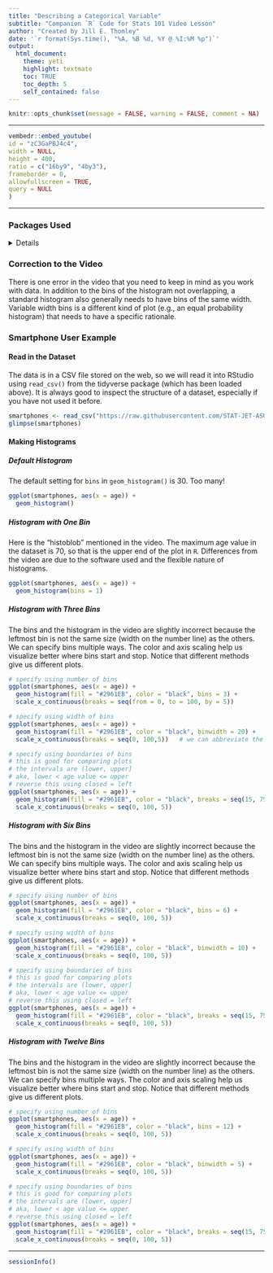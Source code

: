 ```yaml
---
title: "Describing a Categorical Variable"
subtitle: "Companion `R` Code for Stats 101 Video Lesson"
author: "Created by Jill E. Thomley"
date: '`r format(Sys.time(), "%A, %B %d, %Y @ %I:%M %p")`'
output: 
  html_document: 
    theme: yeti
    highlight: textmate
    toc: TRUE
    toc_depth: 5
    self_contained: false
---
```


```r
knitr::opts_chunk$set(message = FALSE, warning = FALSE, comment = NA)
```

***
```r
vembedr::embed_youtube(
id = "zC3GaPBJ4c4",
width = NULL,
height = 400,
ratio = c("16by9", "4by3"),
frameborder = 0,
allowfullscreen = TRUE,
query = NULL
)
```
***

### **Packages Used**

<details>
```r
library(tidyverse)
```
</details>

### **Correction to the Video**

There is one error in the video that you need to keep in mind as you work with data. In addition to the bins of the histogram not overlapping, a standard histogram also generally needs to have bins of the same width. Variable width bins is a different kind of plot (e.g., an equal probability histogram) that needs to have a specific rationale.

### **Smartphone User Example**

#### Read in the Dataset 

The data is in a CSV file stored on the web, so we will read it into RStudio using `read_csv()` from the tidyverse package (which has been loaded above). It is always good to inspect the structure of a dataset, especially if you have not used it before.

```r
smartphones <- read_csv("https://raw.githubusercontent.com/STAT-JET-ASU/Datasets/master/Stats101/stats101smartphones.csv")
glimpse(smartphones)
```

#### Making Histograms

##### Default Histogram

The default setting for `bins` in `geom_histogram()` is 30. Too many!  

```r
ggplot(smartphones, aes(x = age)) +
  geom_histogram()
```

##### Histogram with One Bin

Here is the "histoblob" mentioned in the video. The maximum age value in the dataset is 70, so that is the upper end of the plot in `R`. Differences from the video are due to the software used and the flexible nature of histograms. 

```r
ggplot(smartphones, aes(x = age)) +
  geom_histogram(bins = 1)
```

##### Histogram with Three Bins

The bins and the histogram in the video are slightly incorrect because the leftmost bin is not the same size (width on the number line) as the others. We can specify bins multiple ways. The color and axis scaling help us visualize better where bins start and stop. Notice that different methods give us different plots.

```r
# specify using number of bins
ggplot(smartphones, aes(x = age)) +
  geom_histogram(fill = "#2961EB", color = "black", bins = 3) +
  scale_x_continuous(breaks = seq(from = 0, to = 100, by = 5))

# specify using width of bins
ggplot(smartphones, aes(x = age)) +
  geom_histogram(fill = "#2961EB", color = "black", binwidth = 20) +
  scale_x_continuous(breaks = seq(0, 100,5))   # we can abbreviate the seq code

# specify using boundaries of bins
# this is good for comparing plots
# the intervals are (lower, upper]
# aka, lower < age value <= upper
# reverse this using closed = left
ggplot(smartphones, aes(x = age)) +
  geom_histogram(fill = "#2961EB", color = "black", breaks = seq(15, 75, 20)) +
  scale_x_continuous(breaks = seq(0, 100, 5))
```

##### Histogram with Six Bins

The bins and the histogram in the video are slightly incorrect because the leftmost bin is not the same size (width on the number line) as the others. We can specify bins multiple ways. The color and axis scaling help us visualize better where bins start and stop. Notice that different methods give us different plots.

```r
# specify using number of bins
ggplot(smartphones, aes(x = age)) +
  geom_histogram(fill = "#2961EB", color = "black", bins = 6) +
  scale_x_continuous(breaks = seq(0, 100, 5))

# specify using width of bins
ggplot(smartphones, aes(x = age)) +
  geom_histogram(fill = "#2961EB", color = "black", binwidth = 10) +
  scale_x_continuous(breaks = seq(0, 100, 5))

# specify using boundaries of bins
# this is good for comparing plots
# the intervals are (lower, upper]
# aka, lower < age value <= upper
# reverse this using closed = left
ggplot(smartphones, aes(x = age)) +
  geom_histogram(fill = "#2961EB", color = "black", breaks = seq(15, 75, 10)) +
  scale_x_continuous(breaks = seq(0, 100, 5))
```

##### Histogram with Twelve Bins

The bins and the histogram in the video are slightly incorrect because the leftmost bin is not the same size (width on the number line) as the others. We can specify bins multiple ways. The color and axis scaling help us visualize better where bins start and stop. Notice that different methods give us different plots.

```r
# specify using number of bins
ggplot(smartphones, aes(x = age)) +
  geom_histogram(fill = "#2961EB", color = "black", bins = 12) +
  scale_x_continuous(breaks = seq(0, 100, 5))

# specify using width of bins
ggplot(smartphones, aes(x = age)) +
  geom_histogram(fill = "#2961EB", color = "black", binwidth = 5) +
  scale_x_continuous(breaks = seq(0, 100, 5))

# specify using boundaries of bins
# this is good for comparing plots
# the intervals are (lower, upper]
# aka, lower < age value <= upper
# reverse this using closed = left
ggplot(smartphones, aes(x = age)) +
  geom_histogram(fill = "#2961EB", color = "black", breaks = seq(15, 75, 5)) +
  scale_x_continuous(breaks = seq(0, 100, 5))
```

***
```r
sessionInfo()
```
